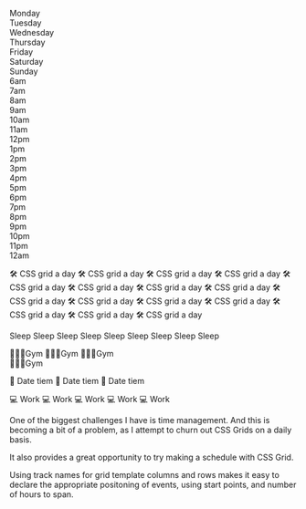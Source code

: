

<Metatags
  title="Weekly schedule | May 4 | CSS Grid a day"
  description="An example of using CSS grid every day, from May 1–31st, 2019."
  thumbnail={Opengraph}
  url="https://cssgrid31.brett.cool"
  pathname="/may-4"
/>

<div className={Schedule.canvas}>
<div className={Schedule.container}>
  <div className={`${Schedule.head} ${Schedule.mon}`}>Monday</div>
  <div className={`${Schedule.head} ${Schedule.tue}`}>Tuesday</div>
  <div className={`${Schedule.head} ${Schedule.wed}`}>Wednesday</div>
  <div className={`${Schedule.head} ${Schedule.thu}`}>Thursday</div>
  <div className={`${Schedule.head} ${Schedule.fri}`}>Friday</div>
  <div className={`${Schedule.head} ${Schedule.sat}`}>Saturday</div>
  <div className={`${Schedule.head} ${Schedule.sun}`}>Sunday</div>

  <div className={`${Schedule.time}`}>6am</div>
  <div className={`${Schedule.time}`}>7am</div>
  <div className={`${Schedule.time}`}>8am</div>
  <div className={`${Schedule.time}`}>9am</div>
  <div className={`${Schedule.time}`}>10am</div>
  <div className={`${Schedule.time}`}>11am</div>
  <div className={`${Schedule.time}`}>12pm</div>
  <div className={`${Schedule.time}`}>1pm</div>
  <div className={`${Schedule.time}`}>2pm</div>
  <div className={`${Schedule.time}`}>3pm</div>
  <div className={`${Schedule.time}`}>4pm</div>
  <div className={`${Schedule.time}`}>5pm</div>
  <div className={`${Schedule.time}`}>6pm</div>
  <div className={`${Schedule.time}`}>7pm</div>
  <div className={`${Schedule.time}`}>8pm</div>
  <div className={`${Schedule.time}`}>9pm</div>
  <div className={`${Schedule.time}`}>10pm</div>
  <div className={`${Schedule.time}`}>11pm</div>
  <div className={`${Schedule.time}`}>12am</div>

  <Event day="mon" bgcolor="#cfc6e7" color="#221D31" starttime="sevenam" duration="span1">🛠 CSS grid a day</Event>
  <Event day="mon" bgcolor="#cfc6e7" color="#221D31" starttime="sixpm" duration="span2">🛠 CSS grid a day</Event>
  <Event day="mon" bgcolor="#cfc6e7" color="#221D31" starttime="ninepm" duration="span2">🛠 CSS grid a day</Event>
  <Event day="tue" bgcolor="#cfc6e7" color="#221D31" starttime="sevenam" duration="span1">🛠 CSS grid a day</Event>
  <Event day="wed" bgcolor="#cfc6e7" color="#221D31" starttime="sevenam" duration="span1">🛠 CSS grid a day</Event>
  <Event day="wed" bgcolor="#cfc6e7" color="#221D31" starttime="sixpm" duration="span2">🛠 CSS grid a day</Event>
  <Event day="wed" bgcolor="#cfc6e7" color="#221D31" starttime="ninepm" duration="span2">🛠 CSS grid a day</Event>
  <Event day="thu" bgcolor="#cfc6e7" color="#221D31" starttime="ninepm" duration="span2">🛠 CSS grid a day</Event>
  <Event day="thu" bgcolor="#cfc6e7" color="#221D31" starttime="sevenam" duration="span1">🛠 CSS grid a day</Event>
  <Event day="fri" bgcolor="#cfc6e7" color="#221D31" starttime="sevenam" duration="span1">🛠 CSS grid a day</Event>
  <Event day="sat" bgcolor="#cfc6e7" color="#221D31"  starttime="fourpm" duration="span1">🛠 CSS grid a day</Event>
  <Event day="sat" bgcolor="#cfc6e7" color="#221D31"  starttime="eightpm" duration="span2">🛠 CSS grid a day</Event>
  <Event day="sun" bgcolor="#cfc6e7" color="#221D31"  starttime="elevenam" duration="span3">🛠 CSS grid a day</Event>
  <Event day="sun" bgcolor="#cfc6e7" color="#221D31"  starttime="fivepm" duration="span3">🛠 CSS grid a day</Event>
  <Event day="sun" bgcolor="#cfc6e7" color="#221D31"  starttime="ninepm" duration="span3">🛠 CSS grid a day</Event>

  <Event day="mon" starttime="elevenpm" duration="span2" color="#333" bgcolor="#eee">Sleep</Event>
  <Event day="tue" starttime="elevenpm" duration="span2" color="#333" bgcolor="#eee">Sleep</Event>
  <Event day="wed" starttime="elevenpm" duration="span2" color="#333" bgcolor="#eee">Sleep</Event>
  <Event day="thu" starttime="elevenpm" duration="span2" color="#333" bgcolor="#eee">Sleep</Event>
  <Event day="fri" starttime="elevenpm" duration="span2" color="#333" bgcolor="#eee">Sleep</Event>
  <Event day="sat" starttime="twelveam" duration="span1" color="#333" bgcolor="#eee">Sleep</Event>
  <Event day="sun" starttime="twelveam" duration="span1" color="#333" bgcolor="#eee">Sleep</Event>
  <Event day="sat" starttime="sixam"    duration="span4" color="#333" bgcolor="#eee">Sleep</Event>
  <Event day="sun" starttime="sixam"    duration="span4" color="#333" bgcolor="#eee">Sleep</Event>

  <Event day="mon" starttime="eightpm" color="#6d1a00" bgcolor="#ffbea9">🏃🏻‍♂️Gym</Event>
  <Event day="wed" starttime="eightpm" color="#6d1a00" bgcolor="#ffbea9">🏃🏻‍♂️Gym</Event>
  <Event day="thu" starttime="eightpm" color="#6d1a00" bgcolor="#ffbea9">🏃🏻‍♂️Gym</Event>  
  <Event day="sun" starttime="threepm" color="#6d1a00" bgcolor="#ffbea9">🏃🏻‍♂️Gym</Event>

  <Event day="tue" starttime="fivepm" duration="span6" color="#710013" bgcolor="#ffb7c3">🤩 Date tiem</Event>
  <Event day="fri" starttime="fivepm" duration="span6" color="#710013" bgcolor="#ffb7c3">🤩 Date tiem</Event>
  <Event day="sat" starttime="tenam"  duration="span10" color="#710013" bgcolor="#ffb7c3">🤩 Date tiem</Event>

  <Event day="mon" starttime="nineam" duration="span8" color="#333" bgcolor="#eee">💻 Work</Event>
  <Event day="tue" starttime="nineam" duration="span8" color="#333" bgcolor="#eee">💻 Work</Event>
  <Event day="wed" starttime="nineam" duration="span8" color="#333" bgcolor="#eee">💻 Work</Event>
  <Event day="thu" starttime="nineam" duration="span8" color="#333" bgcolor="#eee">💻 Work</Event>
  <Event day="fri" starttime="nineam" duration="span8" color="#333" bgcolor="#eee">💻 Work</Event>
</div>
</div>

<Footer date={4} prev={true} next={true}>

One of the biggest challenges I have is time management. And this is becoming a bit of a problem, as I attempt to churn out CSS Grids on a daily basis.

It also provides a great opportunity to try making a schedule with CSS Grid.

Using track names for grid template columns and rows makes it easy to declare the appropriate positoning of events, using start points, and number of hours to span.
</Footer>
